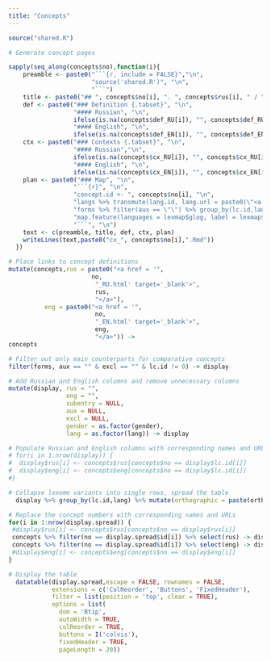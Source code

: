 ```yaml
---
title: "Concepts"
---
```


```r
source("shared.R")
```

```r
# Generate concept pages

sapply(seq_along(concepts$no),function(i){
    preamble <- paste0("```{r, include = FALSE}","\n",
                       "source('shared.R')", "\n",
                       "```")
    title <- paste0("## ", concepts$no[i], ". ", concepts$rus[i], " / ", concepts$eng[i], "\n")
    def <- paste0("### Definition {.tabset}", "\n", 
                  "#### Russian", "\n", 
                  ifelse(is.na(concepts$def_RU[i]), "", concepts$def_RU[i]), "\n\n",
                  "#### English", "\n",
                  ifelse(is.na(concepts$def_EN[i]), "", concepts$def_EN[i]), "\n\n")
    ctx <- paste0("### Contexts {.tabset}", "\n", 
                  "#### Russian","\n",
                  ifelse(is.na(concepts$cx_RU[i]), "", concepts$cx_RU[i]), "\n\n",
                  "#### English", "\n",
                  ifelse(is.na(concepts$cx_EN[i]), "", concepts$cx_EN[i]), "\n\n")
    plan <- paste0("### Map", "\n",
                  "```{r}", "\n",
                  "concept.id <- ", concepts$no[i], "\n",
                  "langs %>% transmute(lang.id, lang.url = paste0(\"<a href=\'\", lang.id, \".html\' target = \'_blank\'>\",lang.name,\"</a>\")) -> langurls", "\n",
                  "forms %>% filter(aux == \"\") %>% group_by(lc.id,lang) %>% mutate(orthographic = paste(orthographic, collapse=\"; \"), phonemic = paste(phonemic, collapse=\"; \"), ipa = paste(ipa, collapse=\"; \")) %>% slice(1) %>% ungroup() %>% group_by(lex.id,lang) %>% mutate(orthographic = paste(orthographic, collapse=\", \"), phonemic = paste(phonemic, collapse=\", \"), ipa = paste(ipa, collapse=\", \")) %>% slice(1) %>% ungroup() %>% filter(lc.id == concept.id) %>% transmute(lang = lang, glog = pull(filter(langs, lang.id == lang), lang.glog), lat = pull(filter(langs, lang.id == lang), latitude), long = pull(filter(langs, lang.id == lang), longitude), label = paste0(orthographic, \" / \", phonemic, \" / \", ipa), popup = pull(filter(langurls, lang.id == lang), lang.url), affil = pull(filter(langs, lang.id == lang), group)) -> lexmap", "\n",
                  "map.feature(languages = lexmap$glog, label = lexmap$label, latitude = lexmap$lat, longitude = lexmap$long, popup = lexmap$popup, features = lexmap$affil, label.hide = FALSE)", "\n",
                  "```", "\n")
    text <- c(preamble, title, def, ctx, plan)
    writeLines(text,paste0("cx_", concepts$no[i],".Rmd"))
  })
```

```r

# Place links to concept definitions
mutate(concepts,rus = paste0("<a href = '",
                       no,
                        "_RU.html' target='_blank'>",
                        rus,
                        "</a>"),
          eng = paste0("<a href = '",
                        no,
                        "_EN.html' target='_blank'>",
                        eng,
                        "</a>")) ->
concepts

# Filter out only main counterparts for comparative concepts
filter(forms, aux == "" & excl == "" & lc.id != 0) -> display

# Add Russian and English columns and remove unnecessary columns
mutate(display, rus = "",
                eng = "",
                subentry = NULL,
                aux = NULL,
                excl = NULL,
                gender = as.factor(gender),
                lang = as.factor(lang)) -> display

# Populate Russian and English columns with corresponding names and URLs
# for(i in 1:nrow(display)) {
#  display$rus[i] <- concepts$rus[concepts$no == display$lc.id[i]]
#  display$eng[i] <- concepts$eng[concepts$no == display$lc.id[i]]
#}

# Collapse lexeme variants into single rows, spread the table
  display %>% group_by(lc.id,lang) %>% mutate(orthographic = paste(orthographic, collapse="; "), phonemic = paste(phonemic, collapse="; "), ipa = paste(ipa, collapse="; ")) %>% slice(1) %>% ungroup() %>% group_by(lex.id,lang) %>% mutate(orthographic = paste(orthographic, collapse=", "), phonemic = paste(phonemic, collapse=", "), ipa = paste(ipa, collapse=", ")) %>% slice(1) %>% ungroup() %>% transmute(id = lc.id, rus = rus, eng = eng, orthographic = orthographic, phonemic = phonemic, ipa = ipa, lang = lang) %>% gather("type","text",ipa,phonemic,orthographic) %>% unite(lang.type, c(lang,type), sep = ".")  %>% spread(lang.type,text) -> display.spread

# Replace the concept numbers with corresponding names and URLs
for(i in 1:nrow(display.spread)) {
 #display$rus[i] <- concepts$rus[concepts$no == display$rus[i]]
 concepts %>% filter(no == display.spread$id[i]) %>% select(rus) -> display.spread$rus[i]
 concepts %>% filter(no == display.spread$id[i]) %>% select(eng) -> display.spread$eng[i]  
 #display$eng[i] <- concepts$eng[concepts$no == display$eng[i]]
}

# Display the table
  datatable(display.spread,escape = FALSE, rownames = FALSE,
            extensions = c('ColReorder', 'Buttons', 'FixedHeader'),
            filter = list(position = 'top', clear = TRUE),
            options = list(
              dom = 'Btip', 
              autoWidth = TRUE, 
              colReorder = TRUE, 
              buttons = I('colvis'),
              fixedHeader = TRUE,
              pageLength = 20))
```